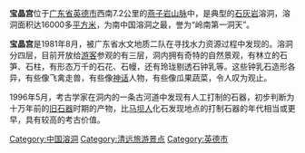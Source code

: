 '''宝晶宫'''位于[[广东省|广东省]][[英德市|英德市]]西南7.2公里的[[燕子岩山脉|燕子岩山脉]]中，是典型的[[石灰岩|石灰岩]]溶洞，溶洞面积达16000多[[平方米|平方米]]，为南中国溶洞之最，誉为“岭南第一洞天”。

'''宝晶宫'''是1981年8月，被广东省水文地质二队在寻找水力资源过程中发现的。溶洞分四层，目前开放给[[游客|游客]]参观的有三层，洞内拥有奇特的自然景观，有林立的石笋、石柱，有形态万千的石花、石幔，还有玲珑剔透石钟乳等。这些钟乳石造形各异，有些像飞禽走兽，有些像[[神话|神话]]人物，有些像瓜果蔬菜，令人叹为观止。

1996年5月，考古学家在洞内的一条古河道中发现有人工打制的石器，初步判断为十万年前的[[旧石器|旧石器]]时期的产物，比[[马坝人|马坝人]]化石发现地点的打制石器的年代相当或更早，具有较高的考古价值。

[[Category:中国溶洞|Category:中国溶洞]]
[[Category:清远旅游景点|Category:清远旅游景点]]
[[Category:英德市|Category:英德市]]